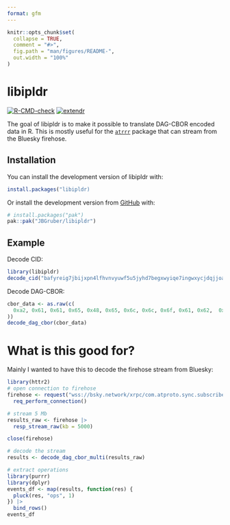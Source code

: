```yaml
---
format: gfm
---
```


<!-- README.md is generated from README.qmd. Please edit that file -->

```r
knitr::opts_chunk$set(
  collapse = TRUE,
  comment = "#>",
  fig.path = "man/figures/README-",
  out.width = "100%"
)
```

# libipldr

<!-- badges: start -->
[![R-CMD-check](https://github.com/JBGruber/libipldr/actions/workflows/R-CMD-check.yaml/badge.svg)](https://github.com/JBGruber/libipldr/actions/workflows/R-CMD-check.yaml)
[![extendr](https://img.shields.io/badge/extendr-^0.8.1-276DC2)](https://extendr.github.io/extendr/extendr_api/)
<!-- badges: end -->

The goal of libipldr is to make it possible to translate DAG-CBOR encoded data in R.
This is mostly useful for the [`atrrr`](https://jbgruber.github.io/atrrr/articles/Networks.html) package that can stream from the Bluesky firehose.

## Installation

You can install the development version of libipldr with:

``` r
install.packages("libipldr)
```

Or install the development version from [GitHub](https://github.com/) with:

``` r
# install.packages("pak")
pak::pak("JBGruber/libipldr")
```

## Example

Decode CID:

```r
library(libipldr)
decode_cid("bafyreig7jbijxpn4lfhvnvyuwf5u5jyhd7begxwyiqe7ingwxycjdqjjoa")
```

Decode DAG-CBOR:

```r
cbor_data <- as.raw(c(
  0xa2, 0x61, 0x61, 0x65, 0x48, 0x65, 0x6c, 0x6c, 0x6f, 0x61, 0x62,  0x66, 0x57, 0x6f, 0x72, 0x6c, 0x64, 0x21
))
decode_dag_cbor(cbor_data)
```

# What is this good for?

Mainly I wanted to have this to decode the firehose stream from Bluesky:

```r
library(httr2)
# open connection to firehose
firehose <- request("wss://bsky.network/xrpc/com.atproto.sync.subscribeRepos") |>
  req_perform_connection()

# stream 5 Mb
results_raw <- firehose |>
  resp_stream_raw(kb = 5000)

close(firehose)

# decode the stream
results <- decode_dag_cbor_multi(results_raw)

# extract operations
library(purrr)
library(dplyr)
events_df <- map(results, function(res) {
  pluck(res, "ops", 1)
}) |>
  bind_rows()
events_df
```

